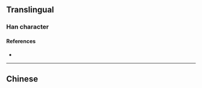 {{character info}}
==Translingual==

===Han character===
{{Han char|rn=9|rad=人|as=04|sn=6|four=|canj=OKQ|ids=⿰亻车}}

====References====
* {{Han ref|kx=0096.121|hdz=10120.041|uh=4F21|ud=20257}}

----

==Chinese==
{{zh-see|俥}}